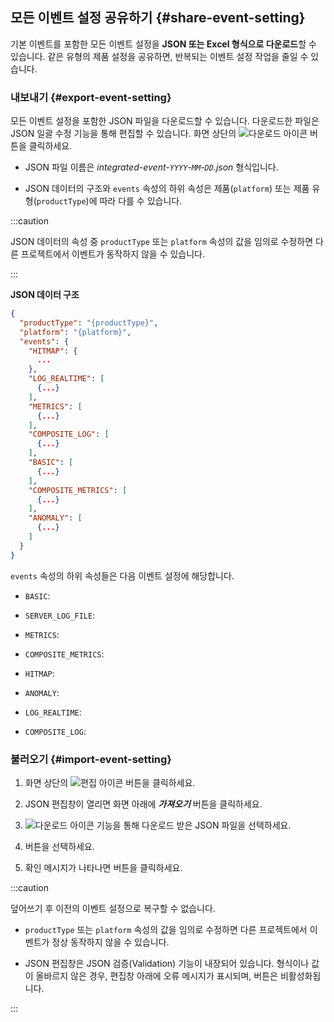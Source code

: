 ## 모든 이벤트 설정 공유하기 {#share-event-setting}

기본 이벤트를 포함한 모든 이벤트 설정을 **JSON 또는 Excel 형식으로 다운로드**할 수 있습니다. 같은 유형의 제품 설정을 공유하면, 반복되는 이벤트 설정 작업을 줄일 수 있습니다.

### 내보내기 {#export-event-setting}

모든 이벤트 설정을 포함한 JSON 파일을 다운로드할 수 있습니다. 다운로드한 파일은 JSON 일괄 수정 기능을 통해 편집할 수 있습니다. 화면 상단의 ![다운로드 아이콘](/img/ico-download.svg) <Cmdname sid="BTN07762" className="uitext" /> 버튼을 클릭하세요.

* JSON 파일 이름은 *integrated-event-`YYYY`-`MM`-`DD`.json* 형식입니다.

* JSON 데이터의 구조와 `events` 속성의 하위 속성은 제품(`platform`) 또는 제품 유형(`productType`)에 따라 다를 수 있습니다.

:::caution

JSON 데이터의 속성 중 `productType` 또는 `platform` 속성의 값을 임의로 수정하면 다른 프로젝트에서 이벤트가 동작하지 않을 수 있습니다.

:::

**JSON 데이터 구조**

```json title="integrated-event"
{
  "productType": "{productType}",
  "platform": "{platform}",
  "events": {
    "HITMAP": {
      ...
    },
    "LOG_REALTIME": [
      {...}
    ],
    "METRICS": [
      {...}
    ],
    "COMPOSITE_LOG": [
      {...}
    ],
    "BASIC": [
      {...}
    ],
    "COMPOSITE_METRICS": [
      {...}
    ],
    "ANOMALY": [
      {...}
    ]
  }
}
```

`events` 속성의 하위 속성들은 다음 이벤트 설정에 해당합니다.

* `BASIC`: <Cmdname sid="default" className="uitext" />

<InDoc product="server">

* `SERVER_LOG_FILE`: <Cmdname sid="sm_log_event_tab" className="uitext" />

</InDoc>

<InDoc product="server">

</InDoc>

* `METRICS`: <Cmdname sid="metrics" className="uitext" />

<Xclude product="npm">

* `COMPOSITE_METRICS`: <Cmdname sid="composite_metrics" className="uitext" />

</Xclude>

<InDoc product="java,php,python,nodejs,golang,dotnet,kubernetes">

* `HITMAP`: <Cmdname sid="hitmap_pattern" className="uitext" />

</InDoc>

<Xclude product="browser,npm">

* `ANOMALY`: <Cmdname sid="anomaly_detection" className="uitext" />

* `LOG_REALTIME`: <Cmdname sid="realtime_log_event" className="uitext" />

* `COMPOSITE_LOG`: <Cmdname sid="composite_log_event" className="uitext" />

</Xclude>

### 불러오기 {#import-event-setting}

1. 화면 상단의 ![편집 아이콘](/img/ico-edit.svg) <Cmdname sid="BTN07761" className="uitext" /> 버튼을 클릭하세요.

1. JSON 편집창이 열리면 화면 아래에 ***가져오기*** 버튼을 클릭하세요.

1. ![다운로드 아이콘](/img/ico-download.svg) <Cmdname sid="BTN07762" className="uitext" /> 기능을 통해 다운로드 받은 JSON 파일을 선택하세요.

1. <Cmdname sid="overwrite" className="uitext" /> 버튼을 선택하세요.

1. 확인 메시지가 나타나면 <Cmdname sid="overwrite" className="uitext" /> 버튼을 클릭하세요.

:::caution

덮어쓰기 후 이전의 이벤트 설정으로 복구할 수 없습니다.

- `productType` 또는 `platform` 속성의 값을 임의로 수정하면 다른 프로젝트에서 이벤트가 정상 동작하지 않을 수 있습니다.

- JSON 편집창은 JSON 검증(Validation) 기능이 내장되어 있습니다. 형식이나 값이 올바르지 않은 경우, 편집창 아래에 오류 메시지가 표시되며, <Cmdname sid="overwrite" className="uitext" /> 버튼은 비활성화됩니다.

  <ImgLang img='event-config-v2-all-events-json-validate.png' />

:::
